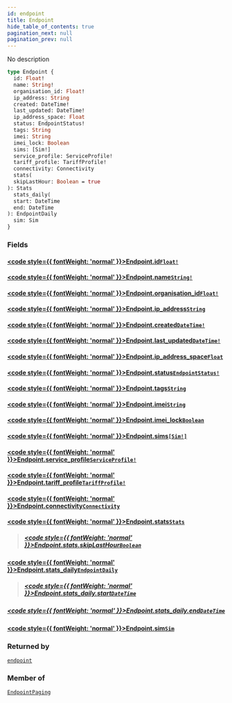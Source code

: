 ```yaml
---
id: endpoint
title: Endpoint
hide_table_of_contents: true
pagination_next: null
pagination_prev: null
---
```








No description

```graphql
type Endpoint {
  id: Float!
  name: String!
  organisation_id: Float!
  ip_address: String
  created: DateTime!
  last_updated: DateTime!
  ip_address_space: Float
  status: EndpointStatus!
  tags: String
  imei: String
  imei_lock: Boolean
  sims: [Sim!]
  service_profile: ServiceProfile!
  tariff_profile: TariffProfile!
  connectivity: Connectivity
  stats(
  skipLastHour: Boolean = true
): Stats
  stats_daily(
  start: DateTime
  end: DateTime
): EndpointDaily
  sim: Sim
}
```


### Fields

#### [<code style={{ fontWeight: 'normal' }}>Endpoint.<b>id</b></code>](#)<Bullet />[`Float!`](/graphql/scalars/float) <Badge class="secondary" text="non-null"/> <Badge class="secondary" text="scalar"/>
> 
> 

#### [<code style={{ fontWeight: 'normal' }}>Endpoint.<b>name</b></code>](#)<Bullet />[`String!`](/graphql/scalars/string) <Badge class="secondary" text="non-null"/> <Badge class="secondary" text="scalar"/>
> 
> 

#### [<code style={{ fontWeight: 'normal' }}>Endpoint.<b>organisation_id</b></code>](#)<Bullet />[`Float!`](/graphql/scalars/float) <Badge class="secondary" text="non-null"/> <Badge class="secondary" text="scalar"/>
> 
> 

#### [<code style={{ fontWeight: 'normal' }}>Endpoint.<b>ip_address</b></code>](#)<Bullet />[`String`](/graphql/scalars/string) <Badge class="secondary" text="scalar"/>
> 
> 

#### [<code style={{ fontWeight: 'normal' }}>Endpoint.<b>created</b></code>](#)<Bullet />[`DateTime!`](/graphql/scalars/date-time) <Badge class="secondary" text="non-null"/> <Badge class="secondary" text="scalar"/>
> 
> 

#### [<code style={{ fontWeight: 'normal' }}>Endpoint.<b>last_updated</b></code>](#)<Bullet />[`DateTime!`](/graphql/scalars/date-time) <Badge class="secondary" text="non-null"/> <Badge class="secondary" text="scalar"/>
> 
> 

#### [<code style={{ fontWeight: 'normal' }}>Endpoint.<b>ip_address_space</b></code>](#)<Bullet />[`Float`](/graphql/scalars/float) <Badge class="secondary" text="scalar"/>
> 
> 

#### [<code style={{ fontWeight: 'normal' }}>Endpoint.<b>status</b></code>](#)<Bullet />[`EndpointStatus!`](/graphql/objects/endpoint-status) <Badge class="secondary" text="non-null"/> <Badge class="secondary" text="object"/>
> 
> 

#### [<code style={{ fontWeight: 'normal' }}>Endpoint.<b>tags</b></code>](#)<Bullet />[`String`](/graphql/scalars/string) <Badge class="secondary" text="scalar"/>
> 
> 

#### [<code style={{ fontWeight: 'normal' }}>Endpoint.<b>imei</b></code>](#)<Bullet />[`String`](/graphql/scalars/string) <Badge class="secondary" text="scalar"/>
> 
> 

#### [<code style={{ fontWeight: 'normal' }}>Endpoint.<b>imei_lock</b></code>](#)<Bullet />[`Boolean`](/graphql/scalars/boolean) <Badge class="secondary" text="scalar"/>
> 
> 

#### [<code style={{ fontWeight: 'normal' }}>Endpoint.<b>sims</b></code>](#)<Bullet />[`[Sim!]`](/graphql/objects/sim) <Badge class="secondary" text="list"/> <Badge class="secondary" text="object"/>
> 
> 

#### [<code style={{ fontWeight: 'normal' }}>Endpoint.<b>service_profile</b></code>](#)<Bullet />[`ServiceProfile!`](/graphql/objects/service-profile) <Badge class="secondary" text="non-null"/> <Badge class="secondary" text="object"/>
> 
> 

#### [<code style={{ fontWeight: 'normal' }}>Endpoint.<b>tariff_profile</b></code>](#)<Bullet />[`TariffProfile!`](/graphql/objects/tariff-profile) <Badge class="secondary" text="non-null"/> <Badge class="secondary" text="object"/>
> 
> 

#### [<code style={{ fontWeight: 'normal' }}>Endpoint.<b>connectivity</b></code>](#)<Bullet />[`Connectivity`](/graphql/objects/connectivity) <Badge class="secondary" text="object"/>
> 
> 

#### [<code style={{ fontWeight: 'normal' }}>Endpoint.<b>stats</b></code>](#)<Bullet />[`Stats`](/graphql/objects/stats) <Badge class="secondary" text="object"/>
> 
> ##### [<code style={{ fontWeight: 'normal' }}>Endpoint.stats.<b>skipLastHour</b></code>](#)<Bullet />[`Boolean`](/graphql/scalars/boolean) <Badge class="secondary" text="scalar"/>
> 
> 

#### [<code style={{ fontWeight: 'normal' }}>Endpoint.<b>stats_daily</b></code>](#)<Bullet />[`EndpointDaily`](/graphql/objects/endpoint-daily) <Badge class="secondary" text="object"/>
> 
> ##### [<code style={{ fontWeight: 'normal' }}>Endpoint.stats_daily.<b>start</b></code>](#)<Bullet />[`DateTime`](/graphql/scalars/date-time) <Badge class="secondary" text="scalar"/>
> 
> 

##### [<code style={{ fontWeight: 'normal' }}>Endpoint.stats_daily.<b>end</b></code>](#)<Bullet />[`DateTime`](/graphql/scalars/date-time) <Badge class="secondary" text="scalar"/>
> 
> 

#### [<code style={{ fontWeight: 'normal' }}>Endpoint.<b>sim</b></code>](#)<Bullet />[`Sim`](/graphql/objects/sim) <Badge class="secondary" text="object"/>
> 
> 



### Returned by

[`endpoint`](/graphql/queries/endpoint)  <Badge class="secondary" text="query"/>

### Member of

[`EndpointPaging`](/graphql/objects/endpoint-paging)  <Badge class="secondary" text="object"/>



